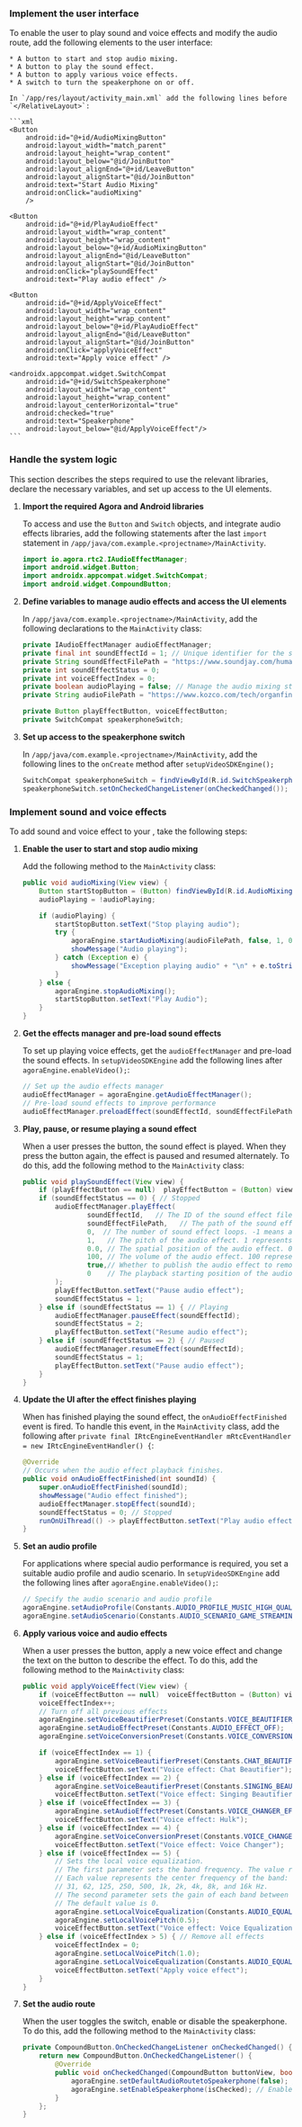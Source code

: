 <PlatformWrapper platform="android">

### Implement the user interface

To enable the user to play sound and voice effects and modify the audio route, add the following elements to the user interface:

    * A button to start and stop audio mixing.
    * A button to play the sound effect.
    * A button to apply various voice effects.
    * A switch to turn the speakerphone on or off.

    In `/app/res/layout/activity_main.xml` add the following lines before `</RelativeLayout>`:

    ```xml
    <Button
        android:id="@+id/AudioMixingButton"
        android:layout_width="match_parent"
        android:layout_height="wrap_content"
        android:layout_below="@id/JoinButton"
        android:layout_alignEnd="@+id/LeaveButton"
        android:layout_alignStart="@id/JoinButton"
        android:text="Start Audio Mixing"
        android:onClick="audioMixing"
        />

    <Button
        android:id="@+id/PlayAudioEffect"
        android:layout_width="wrap_content"
        android:layout_height="wrap_content"
        android:layout_below="@+id/AudioMixingButton"
        android:layout_alignEnd="@id/LeaveButton"
        android:layout_alignStart="@id/JoinButton"
        android:onClick="playSoundEffect"
        android:text="Play audio effect" />

    <Button
        android:id="@+id/ApplyVoiceEffect"
        android:layout_width="wrap_content"
        android:layout_height="wrap_content"
        android:layout_below="@+id/PlayAudioEffect"
        android:layout_alignEnd="@id/LeaveButton"
        android:layout_alignStart="@id/JoinButton"
        android:onClick="applyVoiceEffect"
        android:text="Apply voice effect" />

    <androidx.appcompat.widget.SwitchCompat
        android:id="@+id/SwitchSpeakerphone"
        android:layout_width="wrap_content"
        android:layout_height="wrap_content"
        android:layout_centerHorizontal="true"
        android:checked="true"
        android:text="Speakerphone"
        android:layout_below="@id/ApplyVoiceEffect"/>
    ```


### Handle the system logic

This section describes the steps required to use the relevant libraries, declare the necessary variables, and set up access to the UI elements.

1. **Import the required Agora and Android libraries**
    
    To access and use the `Button` and `Switch` objects, and integrate <Vpd k="SDK" /> audio effects libraries, add the following statements after the last `import` statement in `/app/java/com.example.<projectname>/MainActivity`.
    
    ```java
    import io.agora.rtc2.IAudioEffectManager;
    import android.widget.Button;
    import androidx.appcompat.widget.SwitchCompat;
    import android.widget.CompoundButton;
    ```

1. **Define variables to manage audio effects and access the UI elements**

    In `/app/java/com.example.<projectname>/MainActivity`, add the following declarations to the `MainActivity` class:

    ```java
    private IAudioEffectManager audioEffectManager;
    private final int soundEffectId = 1; // Unique identifier for the sound effect file
    private String soundEffectFilePath = "https://www.soundjay.com/human/applause-01.mp3"; // URL or path to the sound effect
    private int soundEffectStatus = 0;
    private int voiceEffectIndex = 0;
    private boolean audioPlaying = false; // Manage the audio mixing state
    private String audioFilePath = "https://www.kozco.com/tech/organfinale.mp3"; // URL or path to the audio mixing file

    private Button playEffectButton, voiceEffectButton;
    private SwitchCompat speakerphoneSwitch;
    ```

1. **Set up access to the speakerphone switch**

    In `/app/java/com.example.<projectname>/MainActivity`, add the following lines to the `onCreate` method after `setupVideoSDKEngine();`

    ```java
    SwitchCompat speakerphoneSwitch = findViewById(R.id.SwitchSpeakerphone);
    speakerphoneSwitch.setOnCheckedChangeListener(onCheckedChanged());
    ```

### Implement sound and voice effects

To add sound and voice effect to your <Vpl k="CLIENT" />, take the following steps:

1. **Enable the user to start and stop audio mixing**
        
    Add the following method to the `MainActivity` class:
        
    ```java
    public void audioMixing(View view) {  
        Button startStopButton = (Button) findViewById(R.id.AudioMixingButton);
        audioPlaying = !audioPlaying;

        if (audioPlaying) {
            startStopButton.setText("Stop playing audio");
            try {
                agoraEngine.startAudioMixing(audioFilePath, false, 1, 0);
                showMessage("Audio playing");
            } catch (Exception e) {
                showMessage("Exception playing audio" + "\n" + e.toString());
            }
        } else {
            agoraEngine.stopAudioMixing();
            startStopButton.setText("Play Audio");
        }
    }
    ```

1. **Get the effects manager and pre-load sound effects**

    To set up playing voice effects, get the `audioEffectManager` and pre-load the sound effects. In `setupVideoSDKEngine` add the following lines after `agoraEngine.enableVideo();`:

    ```java
    // Set up the audio effects manager
    audioEffectManager = agoraEngine.getAudioEffectManager();
    // Pre-load sound effects to improve performance
    audioEffectManager.preloadEffect(soundEffectId, soundEffectFilePath);
    ```

1. **Play, pause, or resume playing a sound effect**

    When a user presses the button, the sound effect is played. When they press the button again, the effect is paused and resumed alternately. To do this, add the following method to the `MainActivity` class:

    ```java
    public void playSoundEffect(View view) {
        if (playEffectButton == null)  playEffectButton = (Button) view;
        if (soundEffectStatus == 0) { // Stopped
            audioEffectManager.playEffect(
                    soundEffectId,   // The ID of the sound effect file.
                    soundEffectFilePath,   // The path of the sound effect file.
                    0,  // The number of sound effect loops. -1 means an infinite loop. 0 means once.
                    1,   // The pitch of the audio effect. 1 represents the original pitch.
                    0.0, // The spatial position of the audio effect. 0.0 represents that the audio effect plays in the front.
                    100, // The volume of the audio effect. 100 represents the original volume.
                    true,// Whether to publish the audio effect to remote users.
                    0    // The playback starting position of the audio effect file in ms.
            );
            playEffectButton.setText("Pause audio effect");
            soundEffectStatus = 1;
        } else if (soundEffectStatus == 1) { // Playing
            audioEffectManager.pauseEffect(soundEffectId);
            soundEffectStatus = 2;
            playEffectButton.setText("Resume audio effect");
        } else if (soundEffectStatus == 2) { // Paused
            audioEffectManager.resumeEffect(soundEffectId);
            soundEffectStatus = 1;
            playEffectButton.setText("Pause audio effect");
        }
    }
    ```

1. **Update the UI after the effect finishes playing**

    When <Vpd k="SDK" /> has finished playing the sound effect, the `onAudioEffectFinished` event is fired. To handle this event, in the `MainActivity` class, add the following after `private final IRtcEngineEventHandler mRtcEventHandler = new IRtcEngineEventHandler() {`:

    ```java
    @Override
    // Occurs when the audio effect playback finishes.
    public void onAudioEffectFinished(int soundId) {
        super.onAudioEffectFinished(soundId);
        showMessage("Audio effect finished");
        audioEffectManager.stopEffect(soundId);
        soundEffectStatus = 0; // Stopped
        runOnUiThread(() -> playEffectButton.setText("Play audio effect"));
    }
    ```
1. **Set an audio profile**

    For applications where special audio performance is required, you set a suitable audio profile and audio scenario. In `setupVideoSDKEngine` add the following lines after `agoraEngine.enableVideo();`:

    ```java
    // Specify the audio scenario and audio profile
    agoraEngine.setAudioProfile(Constants.AUDIO_PROFILE_MUSIC_HIGH_QUALITY_STEREO);
    agoraEngine.setAudioScenario(Constants.AUDIO_SCENARIO_GAME_STREAMING);
    ```

1. **Apply various voice and audio effects**

    When a user presses the button, apply a new voice effect and change the text on the button to describe the effect. To do this, add the following method to the `MainActivity` class:

    ```java
    public void applyVoiceEffect(View view) {
        if (voiceEffectButton == null)  voiceEffectButton = (Button) view;
        voiceEffectIndex++;
        // Turn off all previous effects
        agoraEngine.setVoiceBeautifierPreset(Constants.VOICE_BEAUTIFIER_OFF);
        agoraEngine.setAudioEffectPreset(Constants.AUDIO_EFFECT_OFF);
        agoraEngine.setVoiceConversionPreset(Constants.VOICE_CONVERSION_OFF);

        if (voiceEffectIndex == 1) {
            agoraEngine.setVoiceBeautifierPreset(Constants.CHAT_BEAUTIFIER_MAGNETIC);
            voiceEffectButton.setText("Voice effect: Chat Beautifier");
        } else if (voiceEffectIndex == 2) {
            agoraEngine.setVoiceBeautifierPreset(Constants.SINGING_BEAUTIFIER);
            voiceEffectButton.setText("Voice effect: Singing Beautifier");
        } else if (voiceEffectIndex == 3) {
            agoraEngine.setAudioEffectPreset(Constants.VOICE_CHANGER_EFFECT_HULK);
            voiceEffectButton.setText("Voice effect: Hulk");
        } else if (voiceEffectIndex == 4) {
            agoraEngine.setVoiceConversionPreset(Constants.VOICE_CHANGER_BASS);
            voiceEffectButton.setText("Voice effect: Voice Changer");
        } else if (voiceEffectIndex == 5) {
            // Sets the local voice equalization.
            // The first parameter sets the band frequency. The value ranges between 0 and 9.
            // Each value represents the center frequency of the band: 
            // 31, 62, 125, 250, 500, 1k, 2k, 4k, 8k, and 16k Hz.
            // The second parameter sets the gain of each band between -15 and 15 dB.
            // The default value is 0.
            agoraEngine.setLocalVoiceEqualization(Constants.AUDIO_EQUALIZATION_BAND_FREQUENCY.fromInt(4), 3);
            agoraEngine.setLocalVoicePitch(0.5);
            voiceEffectButton.setText("Voice effect: Voice Equalization");
        } else if (voiceEffectIndex > 5) { // Remove all effects
            voiceEffectIndex = 0;
            agoraEngine.setLocalVoicePitch(1.0);
            agoraEngine.setLocalVoiceEqualization(Constants.AUDIO_EQUALIZATION_BAND_FREQUENCY.fromInt(4), 0);
            voiceEffectButton.setText("Apply voice effect");
        }
    }
    ```

1. **Set the audio route**

    When the user toggles the switch, enable or disable the speakerphone. To do this, add the following method to the `MainActivity` class:

    ```java
    private CompoundButton.OnCheckedChangeListener onCheckedChanged() {
        return new CompoundButton.OnCheckedChangeListener() {
            @Override
            public void onCheckedChanged(CompoundButton buttonView, boolean isChecked) {
                agoraEngine.setDefaultAudioRoutetoSpeakerphone(false); // Disables the default audio route.
                agoraEngine.setEnableSpeakerphone(isChecked); // Enables or disables the speakerphone temporarily.
            }
        };
    }
    ```

</PlatformWrapper>
